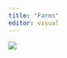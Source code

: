 ```yaml
---
title: "Farms"
editor: visual
---
```


![](https://www.veganfoodandliving.com/wp-content/uploads/2021/09/Friesian-Cows-in-field.jpg){fig-align="center"}
